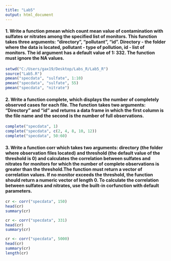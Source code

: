 ---
title: "Lab5"
output: html_document
---
#### 1. Write a function pmean which count mean value of contamination with sulfates or nitrates among the specified list of monitors. This function takes three arguments: "directory", "pollutant", "id". Directory - the folder where the data is located, pollutant - type of pollution, id - list of monitors. The id argument has a default value of 1: 332. The function must ignore the NA values.
```{r}
setwd("C:/Users/gax19/Desktop/Labs_R/Lab5_R")
source("Lab5.R")
pmean("specdata", "sulfate", 1:10)
pmean("specdata", "sulfate", 55)
pmean("specdata", "nitrate")
```
#### 2. Write a function complete, which displays the number of completely observed cases for each file. The function takes two arguments: "Directory" and "id" and returns a data frame in which the first column is the file name and the second is the number of full observations.
```{r}
complete("specdata", 1)
complete("specdata", c(2, 4, 8, 10, 12))
complete("specdata", 50:60)
```
#### 3. Write a function corr which takes two arguments: directory (the folder where observation files located) and threshold (the default value of the threshold is 0) and calculates the correlation between sulfates and nitrates for monitors for which the number of complete observations is greater than the threshold.The function must return a vector of correlation values. If no monitor exceeds the threshold, the function should return a numeric vector of length 0. To calculate the correlation between sulfates and nitrates, use the built-in corfunction with default parameters.
```{r}
cr <- corr("specdata", 150)
head(cr)
summary(cr)

cr <- corr("specdata", 331)
head(cr)
summary(cr)

cr <- corr("specdata", 5000)
head(cr)
summary(cr)
length(cr)
```